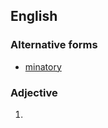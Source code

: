 ==English==
===Alternative forms===
* [[minatory]]

===Adjective===
{{en-adj}}

# {{obsolete spelling of|minatory|lang=en}}